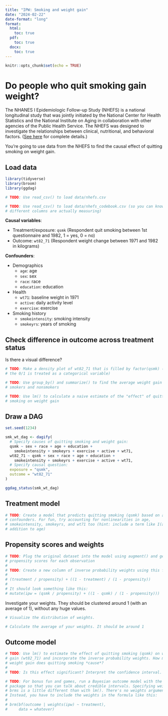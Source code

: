 ```yaml
---
title: "IPW: Smoking and weight gain"
date: "2024-02-22"
date-format: "long"
format:
  html:
    toc: true
  pdf:
    toc: true
  docx:
    toc: true
---
```


```r
knitr::opts_chunk$set(echo = TRUE)
```

# Do people who quit smoking gain weight?

The NHANES I Epidemiologic Follow-up Study (NHEFS) is a national longitudinal study that was jointly initiated by the National Center for Health Statistics and the National Institute on Aging in collaboration with other agencies of the Public Health Service. The NHEFS was designed to investigate the relationships between clinical, nutritional, and behavioral factors. ([See here](https://wwwn.cdc.gov/nchs/nhanes/nhefs/) for complete details.)

You're going to use data from the NHEFS to find the causal effect of quitting smoking on weight gain.


## Load data

```r
library(tidyverse)
library(broom)
library(ggdag)

# TODO: Use read_csv() to load data/nhefs.csv

# TODO: Use read_csv() to load data/nhefs_codebook.csv (so you can know what the
# different columns are actually measuring)
```

**Causal variables**:

- Treatment/exposure: `qsmk` (Respondent quit smoking between 1st questionnaire and 1982, 1 = yes, 0 = no)
- Outcome: `wt82_71` (Respondent weight change between 1971 and 1982 in kilograms)

**Confounders**:

- Demographics
  - `age`: age
  - `sex`: sex
  - `race`: race
  - `education`: education
- Health
  - `wt71`: baseline weight in 1971
  - `active`: daily activity level
  - `exercise`: exercise
- Smoking history
  - `smokeintensity`: smoking intensity
  - `smokeyrs`: years of smoking


## Check difference in outcome across treatment status

Is there a visual difference?

```r
# TODO: Make a density plot of wt82_71 that is filled by factor(qsmk) (so that
# the 0/1 is treated as a categorical variable)
```

```r
# TODO: Use group_by() and summarize() to find the average weight gain among
# smokers and nonsmokers
```

```r
# TODO: Use lm() to calculate a naive estimate of the "effect" of quitting
# smoking on weight gain
```


## Draw a DAG

```r
set.seed(1234)

smk_wt_dag <- dagify(
  # Specify causes of quitting smoking and weight gain:
  qsmk ~ sex + race + age + education + 
    smokeintensity + smokeyrs + exercise + active + wt71,
  wt82_71 ~ qsmk + sex + race + age + education + 
    smokeintensity + smokeyrs + exercise + active + wt71,
  # Specify causal question:
  exposure = "qsmk", 
  outcome = "wt82_71"
)

ggdag_status(smk_wt_dag)
```

## Treatment model

```r
# TODO: Create a model that predicts quitting smoking (qsmk) based on all the
# confounders. For fun, try accounting for nonlinearities in age,
# smokeintensity, smokeyrs, and wt71 too (hint: include a term like I(age^2) in
# addition to age)
```



## Propensity scores and weights

```r
# TODO: Plug the original dataset into the model using augment() and generate
# propensity scores for each observation
#
# TODO: Create a new column of inverse probability weights using this formula:
#
# (treatment / propensity) + ((1 - treatment) / (1 - propensity))
# 
# It should look something like this:
# mutate(ipw = (qsmk / propensity) + ((1 - qsmk) / (1 - propensity)))
```

Investigate your weights. They should be clustered around 1 (with an average of 1), without any huge values.

```r
# Visualize the distribution of weights. 
```

```r
# Calculate the average of your weights. It should be around 1
```

## Outcome model

```r
# TODO: Use lm() to estimate the effect of quitting smoking (qsmk) on weight
# gain (wt82_71) and incorporate the inverse probability weights. How much
# weight gain does quitting smoking *cause*?
#
# TODO: Is this effect significant? Interpret the confidence interval.
```

```r
# TODO: For bonus fun and games, run a Bayesian outcome model with the brms
# package so that you can talk about credible intervals. Specifying weights with
# brms is a little different than with lm(). There's no weights argument.
# Instead, you have to include the weights in the formula like this:
#
# brm(bf(outcome | weights(ipw) ~ treatment), 
#     data = whatever)
```
